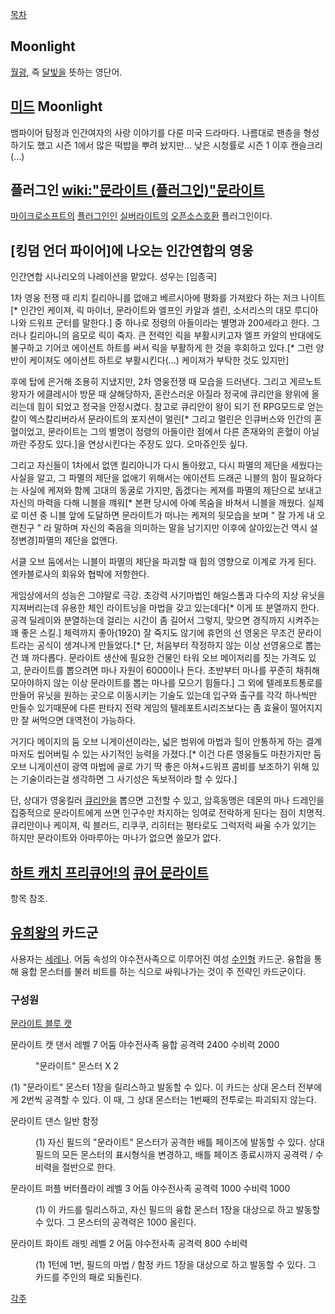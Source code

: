 [[목차]]
== Moonlight ==
[[월광]], 즉 [[달]][[빛]]을 뜻하는 영단어.

== [[미드]] Moonlight ==
뱀파이어 탐정과 인간여자의 사랑 이야기를 다룬 미국 드라마다. 나름대로 팬층을 형성하기도 했고 시즌 1에서 많은 떡밥을 뿌려 놨지만... 낮은 시청률로 시즌 1 이후 캔슬크리 (...)

== 플러그인 [[wiki:"문라이트 (플러그인)"문라이트]] ==
[[마이크로소프트]]의 [[플러그인]]인 [[실버라이트]]의 [[오픈소스]]호환 플러그인이다.

== [킹덤 언더 파이어]에 나오는 인간연합의 영웅 ==
인간연합 시나리오의 나레이션을 맡았다. 성우는 [임종국]

1차 영웅 전쟁 때 리치 킬리아니를 없애고 베르시아에 평화를 가져왔다 하는 저크 나이트[* 인간인 케이져, 릭 마이너, 문라이트와 엘프인 카알과 셀린, 소서리스의 대모 루디아나와 드워프 군터를 말한다.] 중 하나로 정령의 아들이라는 별명과 200세라고 한다. 그러나 킬리아니의 음모로 릭이 죽자. 큰 전력인 릭을 부활시키고자 엘프 카알의 반대에도 불구하고 기어코 에이션트 하트를 써서 릭을 부활하게 한 것을 후회하고 있다.[* 그런 양반이 케이져도 에이션트 하트로 부활시킨다(...) 케이져가 부탁한 것도 있지만]

후에 탑에 은거해 조용히 지냈지만, 2차 영웅전쟁 때 모습을 드러낸다. 그리고 게르노트 왕자가 에클레시아 방문 때 살해당하자, 혼란스러운 아질라 정국에 큐리안을 왕위에 올리는데 힘이 되었고 정국을 안정시켰다. 참고로 큐리안이 왕이 되기 전 RPG모드로 얻는 칼이 엑스칼리버라서 문라이트의 포지션이 멀린[* 그리고 멀린은 인큐버스와 인간의 혼혈이었고, 문라이트는 그의 별명이 정령의 아들이란 점에서 다른 존재와의 혼혈이 아닐까란 주장도 있다.]을 연상시킨다는 주장도 있다. 오마쥬인듯 싶다.

그리고 자신들이 1차에서 없앤 킬리아니가 다시 돌아왔고, 다시 파멸의 제단을 세웠다는 사실을 알고, 그 파멸의 제단을 없애기 위해서는 에이션트 드래곤 니블의 힘이 필요하다는 사실에 케져와 함께 고대의 동굴로 가지만, 돕겠다는 케져를 파멸의 제단으로 보내고 자신의 마력을 다해 니블을 꺠워[* 본편 당시에 아예 목숨을 바쳐서 니블을 깨웠다. 실제로 미션 중 니블 앞에 도달하면 문라이트가 떠나는 케져의 뒷모습을 보며 " 잘 가게 내 오랜친구 " 라 말하며 자신의 죽음을 의미하는 말을 남기지만 이후에 살아있는건 역시 설정변경]파멸의 제단을 없앤다.

서클 오브 둠에서는 니블이 파멸의 제단을 파괴할 때 힘의 영향으로 이계로 가게 된다. 엔카블로사의 회유와 협박에 저항한다.

게임상에서의 성능은 그야말로 극강. 초강력 사기마법인 해일스톰과 다수의 지상 유닛을 지져버리는데 유용한 체인 라이트닝을 마법을 갖고 있는데다[* 이게 또 분열까지 한다. 공격 딜레이와 분열하는데 걸리는 시간이 좀 길어서 그렇지, 맞으면 경직까지 시켜주는 꽤 좋은 스킬.] 체력까지 좋아(1920) 잘 죽지도 않기에 휴먼의 선 영웅은 무조건 문라이트라는 공식이 생겨나게 만들었다.[* 단, 처음부터 작정하지 않는 이상 선영웅으로 뽑는 건 꽤 까다롭다. 문라이트 생산에 필요한 건물인 타워 오브 메이저리를 짓는 가격도 있고, 문라이트를 뽑으려면 마나 자원이 6000이나 든다. 초반부터 마나를 꾸준히 채취해 모아야하지 않는 이상 문라이트를 뽑는 마나를 모으기 힘들다.] 그 외에 텔레포트통로를 만들어 유닛을 원하는 곳으로 이동시키는 기술도 있는데 입구와 출구를 각각 하나씩만 만들수 있기때문에 다른 판타지 전략 게임의 텔레포트시리즈보다는 좀 효율이 떨어지지만 잘 써먹으면 대역전이 가능하다.

거기다 메이지의 둠 오브 니게이션이라는, 넓은 범위에 마법과 힐이 안통하게 하는 결계마저도 씹어버릴 수 있는 사기적인 능력을 가졌다.[* 이건 다른 영웅들도 마찬가지만 둠 오브 니게이션이 광역 마법에 골로 가기 딱 좋은 아쳐+드워프 콤비를 보조하기 위해 있는 기술이라는걸 생각하면 그 사기성은 독보적이라 할 수 있다.]

단, 상대가 영웅킬러 [[큐리안]]을 뽑으면 고전할 수 있고, 암흑동맹은 데몬의 마나 드레인을 집중적으로 문라이트에게 쓰면 인구수만 차지하는 잉여로 전락하게 된다는 점이 치명적. 큐리안이나 케이져, 릭 블러드, 리쿠쿠, 리히터는 평타로도 그럭저럭 싸울 수가 있기는 하지만 문라이트와 아마루아는 마나가 없으면 쓸모가 없다.

== [[하트 캐치 프리큐어!]]의 [[큐어 문라이트]] ==
항목 참조.

== [[유희왕]]의 카드군 ==
사용자는 [[세레나]]. 어둠 속성의 야수전사족으로 이루어진 여성 [[수인]]형 카드군. 융합을 통해 융합 몬스터를 불러 비트를 하는 식으로 싸워나가는 것이 주 전략인 카드군이다.

=== 구성원 ===
[[문라이트 블루 캣]]

문라이트 캣 댄서
레벨 7 어둠 야수전사족 융합 공격력 2400 수비력 2000
: "문라이트" 몬스터 X 2
(1) "문라이트" 몬스터 1장을 릴리스하고 발동할 수 있다. 이 카드는 상대 몬스터 전부에게 2번씩 공격할 수 있다. 이 때, 그 상대 몬스터는 1번째의 전투로는 파괴되지 않는다.

문라이트 댄스 
일반 함정
: (1) 자신 필드의 "문라이트" 몬스터가 공격한 배틀 페이즈에 발동할 수 있다. 상대 필드의 모든 몬스터의 표시형식을 변경하고, 배틀 페이즈 종료시까지 공격력 / 수비력을 절반으로 한다.

문라이트 퍼플 버터플라이
레벨 3 어둠 야수전사족 공격력 1000 수비력 1000
: (1) 이 카드를 릴리스하고, 자신 필드의 융합 몬스터 1장을 대상으로 하고 발동할 수 있다. 그 몬스터의 공격력은 1000 올린다.

문라이트 화이트 래빗
레벨 2 어둠 야수전사족 공격력 800 수비력 
: (1) 1턴에 1번, 필드의 마법 / 함정 카드 1장을 대상으로 하고 발동할 수 있다. 그 카드를 주인의 패로 되돌린다.

[[각주]]

